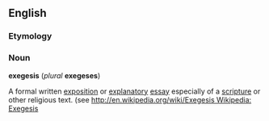 ==English==
===Etymology===

===Noun===
'''exegesis''' (''plural'' '''exegeses''')

A formal written [[exposition]] or [[explanatory]] [[essay]] especially of a [[scripture]] or other religious text.  (see [[http://en.wikipedia.org/wiki/Exegesis Wikipedia: Exegesis]]